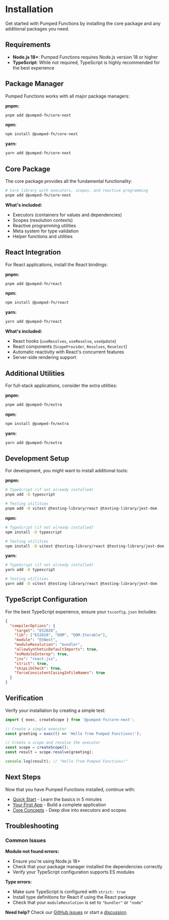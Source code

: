 # Installation

Get started with Pumped Functions by installing the core package and any additional packages you need.

## Requirements

- **Node.js 18+**: Pumped Functions requires Node.js version 18 or higher
- **TypeScript**: While not required, TypeScript is highly recommended for the best experience

## Package Manager

Pumped Functions works with all major package managers:

**pnpm:**
```bash
pnpm add @pumped-fn/core-next
```

**npm:**
```bash
npm install @pumped-fn/core-next
```

**yarn:**
```bash
yarn add @pumped-fn/core-next
```

## Core Package

The core package provides all the fundamental functionality:

```bash
# Core library with executors, scopes, and reactive programming
pnpm add @pumped-fn/core-next
```

**What's included:**
- Executors (containers for values and dependencies)
- Scopes (resolution contexts)
- Reactive programming utilities
- Meta system for type validation
- Helper functions and utilities

## React Integration

For React applications, install the React bindings:

**pnpm:**
```bash
pnpm add @pumped-fn/react
```

**npm:**
```bash
npm install @pumped-fn/react
```

**yarn:**
```bash
yarn add @pumped-fn/react
```

**What's included:**
- React hooks (`useResolves`, `useResolve`, `useUpdate`)
- React components (`ScopeProvider`, `Resolves`, `Reselect`)
- Automatic reactivity with React's concurrent features
- Server-side rendering support

## Additional Utilities

For full-stack applications, consider the extra utilities:

**pnpm:**
```bash
pnpm add @pumped-fn/extra
```

**npm:**
```bash
npm install @pumped-fn/extra
```

**yarn:**
```bash
yarn add @pumped-fn/extra
```

## Development Setup

For development, you might want to install additional tools:

**pnpm:**
```bash
# TypeScript (if not already installed)
pnpm add -D typescript

# Testing utilities
pnpm add -D vitest @testing-library/react @testing-library/jest-dom
```

**npm:**
```bash
# TypeScript (if not already installed)
npm install -D typescript

# Testing utilities
npm install -D vitest @testing-library/react @testing-library/jest-dom
```

**yarn:**
```bash
# TypeScript (if not already installed)
yarn add -D typescript

# Testing utilities
yarn add -D vitest @testing-library/react @testing-library/jest-dom
```

## TypeScript Configuration

For the best TypeScript experience, ensure your `tsconfig.json` includes:

```json
{
  "compilerOptions": {
    "target": "ES2020",
    "lib": ["ES2020", "DOM", "DOM.Iterable"],
    "module": "ESNext",
    "moduleResolution": "bundler",
    "allowSyntheticDefaultImports": true,
    "esModuleInterop": true,
    "jsx": "react-jsx",
    "strict": true,
    "skipLibCheck": true,
    "forceConsistentCasingInFileNames": true
  }
}
```

## Verification

Verify your installation by creating a simple test:

```typescript
import { exec, createScope } from '@pumped-fn/core-next';

// Create a simple executor
const greeting = exec(() => 'Hello from Pumped Functions!');

// Create a scope and resolve the executor
const scope = createScope();
const result = scope.resolve(greeting);

console.log(result); // "Hello from Pumped Functions!"
```

## Next Steps

Now that you have Pumped Functions installed, continue with:

- [Quick Start](/getting-started/quick-start) - Learn the basics in 5 minutes
- [Your First App](/getting-started/first-app) - Build a complete application
- [Core Concepts](/core-concepts/executors) - Deep dive into executors and scopes

## Troubleshooting

### Common Issues

**Module not found errors:**
- Ensure you're using Node.js 18+
- Check that your package manager installed the dependencies correctly
- Verify your TypeScript configuration supports ES modules

**Type errors:**
- Make sure TypeScript is configured with `strict: true`
- Install type definitions for React if using the React package
- Check that your `moduleResolution` is set to `"bundler"` or `"node"`

**Need help?** Check our [GitHub issues](https://github.com/pumped-fn/pumped-fn/issues) or start a [discussion](https://github.com/pumped-fn/pumped-fn/discussions).